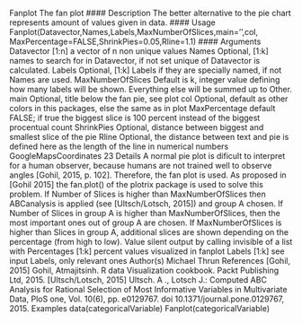 Fanplot The fan plot
#### Description
The better alternative to the pie chart represents amount of values given in data.
#### Usage
Fanplot(Datavector,Names,Labels,MaxNumberOfSlices,main='',col,
MaxPercentage=FALSE,ShrinkPies=0.05,Rline=1.1)
#### Arguments
Datavector [1:n] a vector of n non unique values
Names Optional, [1:k] names to search for in Datavector, if not set unique of Datavector
is calculated.
Labels Optional, [1:k] Labels if they are specially named, if not Names are used.
MaxNumberOfSlices
Default is k, integer value defining how many labels will be shown. Everything
else will be summed up to Other.
main Optional, title below the fan pie, see plot
col Optional, default as other colors in this packages, else the same as in plot
MaxPercentage default FALSE; if true the biggest slice is 100 percent instead of the biggest
procentual count
ShrinkPies Optional, distance between biggest and smallest slice of the pie
Rline Optional, the distance between text and pie is defined here as the length of the
line in numerical numbers
GoogleMapsCoordinates 23
Details
A normal pie plot is dificult to interpret for a human observer, because humans are not trained well
to observe angles [Gohil, 2015, p. 102]. Therefore, the fan plot is used. As proposed in [Gohil
2015] the fan.plot() of the plotrix package is used to solve this problem. If Number of Slices
is higher than MaxNumberOfSlices then ABCanalysis is applied (see [Ultsch/Lotsch, 2015]) and
group A chosen. If Number of Slices in group A is higher than MaxNumberOfSlices, then the most
important ones out of group A are chosen. If MaxNumberOfSlices is higher than Slices in group A,
additional slices are shown depending on the percentage (from high to low).
Value
silent output by calling invisible of a list with
Percentages [1:k] percent values visualized in fanplot
Labels [1:k] see input Labels, only relevant ones
Author(s)
Michael Thrun
References
[Gohil, 2015] Gohil, Atmajitsinh. R data Visualization cookbook. Packt Publishing Ltd, 2015.
[Ultsch/Lotsch, 2015] Ultsch. A ., Lotsch J.: Computed ABC Analysis for Rational Selection
of Most Informative Variables in Multivariate Data, PloS one, Vol. 10(6), pp. e0129767. doi
10.1371/journal.pone.0129767, 2015.
Examples
data(categoricalVariable)
Fanplot(categoricalVariable)
